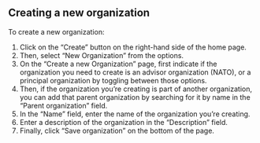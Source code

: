 
<Meta title="ANET Super Users Stories/New Organization" />

## Creating a new organization

To create a new organization:

1. Click on the “Create” button on the right-hand side of the home page.
1. Then, select “New Organization” from the options.
1. On the “Create a new Organization” page, first indicate if the organization you need to create is
   an advisor organization (NATO), or a principal organization by toggling between those options.
1. Then, if the organization you’re creating is part of another organization, you can add that
   parent organization by searching for it by name in the “Parent organization” field.
1. In the “Name” field, enter the name of the organization you’re creating.
1. Enter a description of the organization in the “Description” field.
1. Finally, click “Save organization” on the bottom of the page.

